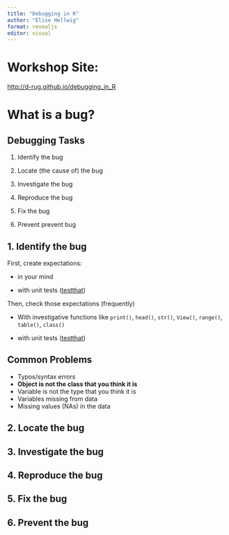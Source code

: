 ```yaml
---
title: "Debugging in R"
author: "Elise Hellwig"
format: revealjs
editor: visual
---
```


# Workshop Site:

<http://d-rug.github.io/debugging_in_R>

# What is a bug?

## Debugging Tasks

1.  Identify the bug

2.  Locate (the cause of) the bug

3.  Investigate the bug

4.  Reproduce the bug

5.  Fix the bug

6.  Prevent prevent bug

## 1. Identify the bug

First, create expectations:

-   in your mind

-   with unit tests ([testthat](https://testthat.r-lib.org/))

Then, check those expectations (frequently)

-   With investigative functions like `print()`, `head()`, `str()`, `View()`, 
`range()`, `table()`, `class()`

-   with unit tests ([testthat](https://testthat.r-lib.org/))

## Common Problems
-   Typos/syntax errors
-   **Object is not the class that you think it is**
-   Variable is not the type that you think it is
-   Variables missing from data
-   Missing values (NAs) in the data 

## 2. Locate the bug

## 3. Investigate the bug

## 4. Reproduce the bug

## 5. Fix the bug

## 6. Prevent the bug
